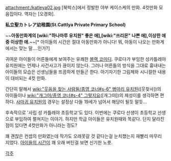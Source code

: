 attachment:/katleya02.jpg
[북박스]에서 정발한 야부 케이스케의 만화. 4컷만화 모음집이다. 역자는 [오경화].

'''私立聖カトレア幼稚園(St.Cattlya Private Primary School)'''

~~'''아동만화계의 [wiki:"하나마루 유치원" 좋은 애],[wiki:"쓰리몬" 나쁜 애],이상한 애중 이상한 애.'''~~[* 아이들의 시간은 절대 아동만화가 아니다! 뭐, 아동이 나오는 만화계에서는 맞는 말....인가?]

귀여운 아이들이 어른들에게 보여주는 유쾌한 [[블랙 코미디]]. 쿠로다가 부임한 성카틀레야 유치원에는 언제나 사건사고가 끊이지 않는다. 그러나 어른들의 방식을 그대로 흉내내는 아이들의 모습은 선생님들을 뜨끔하게 만들곤 한다. 아기자기한 그림체와 시니컬한 내용이 대비되는 4컷 만화.

간단히 말해서 [[wiki:"웃음을 찾는 사람들/종영 코너#s-6" 병아리 유치원]]([웃찾사])의 아이들이나 [[wiki:"개그야/종영 코너#s-4" 그렇지요]]([개그야])의 제성이를 생각하면 편하다. [[사마귀 유치원]]의 경우는 설정상 다들 19세가 넘어서 해당이 될듯 말듯...

후속작으로 '사립 성 카틀레야 초등학교'도 있다. 이번에는 쿠로다 선생이 초등학교 선생으로 부임하여 펼쳐지는 이야기. 하지만 학급 아이들은 유치원때와 똑같다. 단지 달라진 점이 있다면 4컷만화가 아니라는 정도?

꽤 괜찮은 컨셉의 만화였는데 작가도 오래못갈 것 같다는걸 눈치챘는지 재빨리 마무리 지었다. [[아이들의 시간]]이 꽤 오래 버틴걸 보면 신기한 노릇.

[[각주]]
